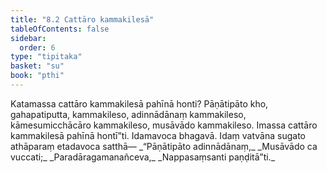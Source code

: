 ```yaml
---
title: "8.2 Cattāro kammakilesā"
tableOfContents: false
sidebar:
  order: 6
type: "tipitaka"
basket: "su"
book: "pthi"
---
```



<DynamicBreadcrumb />

<Division number="245" book="pthi">

<Paragraph number="580" book="pthi">
Katamassa cattāro kammakilesā pahīnā honti? Pāṇātipāto kho, gahapatiputta, kammakileso, adinnādānaṃ kammakileso, kāmesumicchācāro kammakileso, musāvādo kammakileso. Imassa cattāro kammakilesā pahīnā hontī”ti. Idamavoca bhagavā. Idaṃ vatvāna sugato athāparaṃ etadavoca satthā—
</Paragraph>

<Paragraph number="581" type="verses" book="pthi">
_“Pāṇātipāto adinnādānaṃ,_  
_Musāvādo ca vuccati;_  
_Paradāragamanañceva,_  
_Nappasaṃsanti paṇḍitā”ti._
</Paragraph>
</Division>